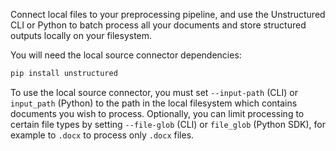 Connect local files to your preprocessing pipeline, and use the Unstructured CLI or Python to batch process all your documents and store structured outputs locally on your filesystem.

You will need the local source connector dependencies:

```bash CLI, Python
pip install unstructured
```

To use the local source connector, you must set `--input-path` (CLI) or `input_path` (Python) to the path in the local filesystem which contains
documents you wish to process. Optionally, you can limit processing to certain file types by setting `--file-glob` (CLI) or `file_glob` (Python SDK), for example to `.docx`
to process only `.docx` files.